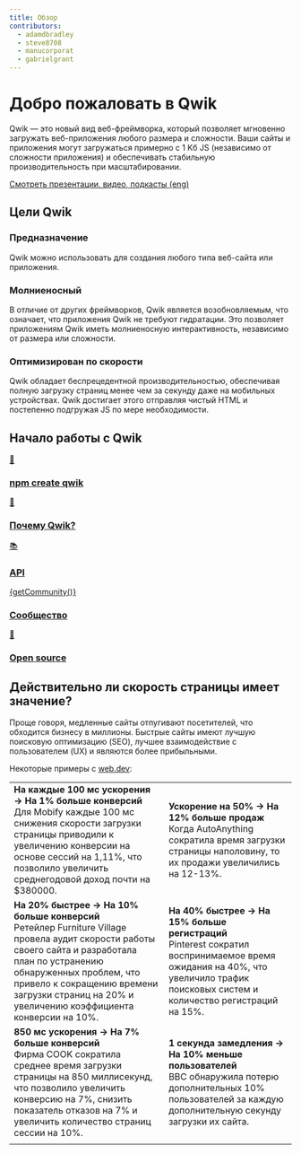 ```yaml
---
title: Обзор
contributors:
  - adamdbradley
  - steve8708
  - manucorporat
  - gabrielgrant
---
```



# Добро пожаловать в Qwik

Qwik — это новый вид веб-фреймворка, который позволяет мгновенно загружать веб-приложения любого размера и сложности. Ваши сайты и приложения могут загружаться примерно с 1 Kб JS (независимо от сложности приложения) и обеспечивать стабильную производительность при масштабировании.

[Смотреть презентации, видео, подкасты (eng)](https://qwik.builder.io/media/)

## Цели Qwik

<div class="card-grid">
  <div class="card">
    <h3>Предназначение</h3>
    <p>Qwik можно использовать для создания любого типа веб-сайта или приложения.</p>
  </div>
    <div class="card">
    <h3>Молниеносный</h3>
    <p>В отличие от других фреймворков, Qwik является возобновляемым, что означает, что приложения Qwik не требуют гидратации. Это позволяет приложениям Qwik иметь молниеносную интерактивность, независимо от размера или сложности.</p>
  </div>
    <div class="card">
    <h3>Оптимизирован по скорости</h3>
    <p>Qwik обладает беспрецедентной производительностью, обеспечивая полную загрузку страниц менее чем за секунду даже на мобильных устройствах. Qwik достигает этого отправляя чистый HTML и постепенно подгружая JS по мере необходимости.</p>
  </div>
</div>

## Начало работы с Qwik

<div class="card-grid">
  <a class="card card-center" href='/docs/getting-started/'>
    <p class='icon'>🚀</p>
    <h3>npm create qwik</h3>
  </a>
  <a class="card card-center" href='/docs/think-qwik/'>
    <p class='icon'>🤔</p>
    <h3>Почему Qwik?</h3>
  </a>
  <a class="card card-center" href='/docs/components/overview/'>
    <p class='icon'>📚</p>
    <h3>API</h3>
  </a>
  <a class="card card-center" href='https://qwik.builder.io/chat'>
    <p class='icon'>{getCommunity()}</p>
    <h3>Сообщество</h3>
  </a>
  <a class="card card-center" href='https://github.com/BuilderIO/qwik'>
    <p class='icon'>💙</p>
    <h3>Open source</h3>
  </a>
</div>

## Действительно ли скорость страницы имеет значение?

Проще говоря, медленные сайты отпугивают посетителей, что обходится бизнесу в миллионы. Быстрые сайты имеют лучшую поисковую оптимизацию (SEO), лучшее взаимодействие с пользователем (UX) и являются более прибыльными.

Некоторые примеры с [web.dev](https://web.dev/tags/case-study/):

|     |     |
| --- | --- |
| **На каждые 100 мс ускорения → На 1% больше конверсий**<br />Для Mobify каждые 100 мс снижения скорости загрузки страницы приводили к увеличению конверсии на основе сессий на 1,11%, что позволило увеличить среднегодовой доход почти на $380000. | **Ускорение на 50% → На 12% больше продаж**<br />Когда AutoAnything сократила время загрузки страницы наполовину, то их продажи увеличились на 12-13%. |
| **На 20% быстрее → На 10% больше конверсий**<br />Ретейлер Furniture Village провела аудит скорости работы своего сайта и разработала план по устранению обнаруженных проблем, что привело к сокращению времени загрузки страниц на 20% и увеличению коэффициента конверсии на 10%. | **На 40% быстрее → На 15% больше регистраций**<br />Pinterest сократил воспринимаемое время ожидания на 40%, что увеличило трафик поисковых систем и количество регистраций на 15%. |
| **850 мс ускорения → На 7% больше конверсий**<br />Фирма COOK сократила среднее время загрузки страницы на 850 миллисекунд, что позволило увеличить конверсию на 7%, снизить показатель отказов на 7% и увеличить количество страниц сессии на 10%. | **1 секунда замедления → На 10% меньше пользователей**<br />BBC обнаружила потерю дополнительных 10% пользователей за каждую дополнительную секунду загрузки их сайта. |
|     |     |
